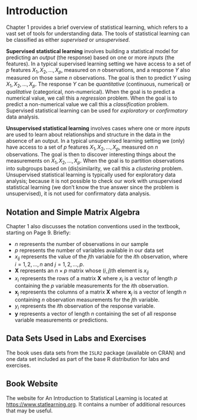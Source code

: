 # Introduction {#chapter-1}

Chapter 1 provides a brief overview of statistical learning, which refers to a vast set of tools for understanding data. The tools of statistical learning can be classified as either *supervised* or *unsupervised*.

__Supervised statistical learning__ involves building a statistical model for predicting an *output* (the response) based on one or more *inputs* (the features). In a typical supervised learning setting we have access to a set of $p$ features $X_1, X_2, ... , X_p,$ measured on $n$ observations, and a response $Y$ also measured on those same $n$ observations. The goal is then to predict $Y$ using $X_1, X_2, ... , X_p$. The response $Y$ can be *quantitative* (continuous, numerical) or *qualitative* (categorical, non-numerical). When the goal is to predict a numerical value, we call this a *regression* problem. When the goal is to predict a non-numerical value we call this a *classification* problem. Supervised statistical learning can be used for *exploratory* or *confirmatory* data analysis.

__Unsupervised statistical learning__ involves cases where one or more *inputs* are used to learn about relationships and structure in the data in the absence of an output. In a typical unsupervised learning setting we (only) have access to a set of $p$ features $X_1, X_2, ... , X_p,$ measured on $n$ observations. The goal is then to discover interesting things about the measurements on $X_1, X_2, ... , X_p$. When the goal is to partition observations into subgroups based on (dis)similarity, we call this a *clustering* problem. Unsupervised statistical learning is typically used for exploratory data analysis; because it is not possible to check our work with unsupervised statistical learning (we don't know the true answer since the problem is unsupervised), it is not used for confirmatory data analysis.

## Notation and Simple Matrix Algebra

Chapter 1 also discusses the notation conventions used in the textbook, starting on Page 9. Briefly:

- $n$ represents the number of observations in our sample
- $p$ represents the number of variables available in our data set
- $x_{ij}$ represents the value of the $j$th variable for the $i$th observation, where $i = 1, 2, ..., n$ and $j = 1, 2, ..., p$.
- $\mathbf X$ represents an $n \times p$ matrix whose $(i,j)$th element is $x_{ij}$
- $x_i$ represents the rows of a matrix $\mathbf X$ where $x_i$ is a vector of length $p$ containing the $p$ variable measurements for the $i$th observation.
- $\mathbf x_j$ represents the columns of a matrix $\mathbf X$ where $\mathbf x_j$ is a vector of length $n$ containing $n$ observation measurements for the $j$th variable.
- $y_i$ represents the $i$th observation of the response variable.
- $\mathbf y$ represents a vector of length $n$ containing the set of all response variable measurements or predictions.

## Data Sets Used in Labs and Exercises

The book uses data sets from the `ISLR2` package (available on CRAN) and one data set included as part of the base R distribution for labs and exercises.

## Book Website

The website for An Introduction to Statistical Learning is located at <https://www.statlearning.org>. It contains a number of additional resources that may be useful.
